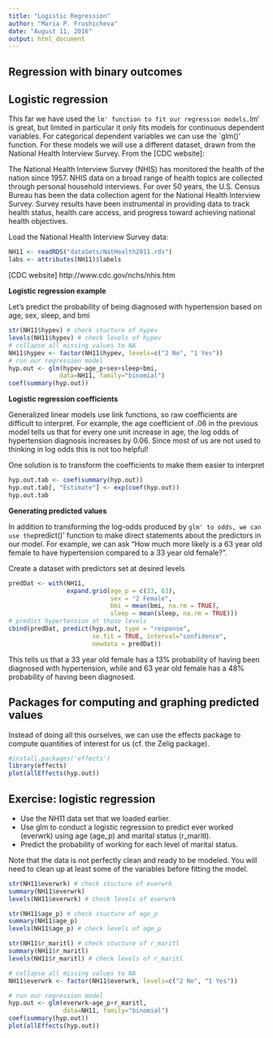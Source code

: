 ---
title: "Logistic Regression"
author: "Maria P. Frushicheva"
date: "August 11, 2016"
output: html_document
---

## Regression with binary outcomes

## Logistic regression

This far we have used the `lm' function to fit our regression models.`lm' is great, but limited in particular it only fits models for continuous dependent variables. For categorical dependent variables we can use the `glm()' function. For these models we will use a different dataset, drawn from the National Health Interview Survey. From the [CDC website]: 

The National Health Interview Survey (NHIS) has monitored the health of the nation since 1957. NHIS data on a broad range of health topics are collected through personal household interviews. For over 50 years, the U.S. Census Bureau has been the data collection agent for the National Health Interview Survey. Survey results have been instrumental in providing data to track health status, health care access, and progress toward achieving national health objectives.

Load the National Health Interview Survey data:

```{r}
NH11 <- readRDS("dataSets/NatHealth2011.rds")
labs <- attributes(NH11)$labels
```

[CDC website] http://www.cdc.gov/nchs/nhis.htm

__Logistic regression example__

Let's predict the probability of being diagnosed with hypertension based on age, sex, sleep, and bmi

```{r}
str(NH11$hypev) # check stucture of hypev
levels(NH11$hypev) # check levels of hypev
# collapse all missing values to NA
NH11$hypev <- factor(NH11$hypev, levels=c("2 No", "1 Yes"))
# run our regression model
hyp.out <- glm(hypev~age_p+sex+sleep+bmi,
              data=NH11, family="binomial")
coef(summary(hyp.out))
```

__Logistic regression coefficients__

Generalized linear models use link functions, so raw coefficients are difficult to interpret. For example, the age coefficient of .06 in the previous model tells us that for every one unit increase in age, the log odds of hypertension diagnosis increases by 0.06. Since most of us are not used to thinking in log odds this is not too helpful!

One solution is to transform the coefficients to make them easier to interpret

```{r}
hyp.out.tab <- coef(summary(hyp.out))
hyp.out.tab[, "Estimate"] <- exp(coef(hyp.out))
hyp.out.tab
```

__Generating predicted values__

In addition to transforming the log-odds produced by `glm' to odds, we can use the `predict()' function to make direct statements about the predictors in our model. For example, we can ask "How much more likely is a 63 year old female to have hypertension compared to a 33 year old female?".

Create a dataset with predictors set at desired levels
```{r}
predDat <- with(NH11,
                expand.grid(age_p = c(33, 63),
                            sex = "2 Female",
                            bmi = mean(bmi, na.rm = TRUE),
                            sleep = mean(sleep, na.rm = TRUE)))
# predict hypertension at those levels
cbind(predDat, predict(hyp.out, type = "response",
                       se.fit = TRUE, interval="confidence",
                       newdata = predDat))
```

This tells us that a 33 year old female has a 13% probability of having been diagnosed with hypertension, while and 63 year old female has a 48% probability of having been diagnosed.

## Packages for  computing and graphing predicted values

Instead of doing all this ourselves, we can use the effects package to compute quantities of interest for us (cf. the Zelig package).

```{r}
#install.packages('effects')
library(effects)
plot(allEffects(hyp.out))
```

## Exercise: logistic regression

- Use the NH11 data set that we loaded earlier.
- Use glm to conduct a logistic regression to predict ever worked (everwrk) using age (age_p) and marital status (r_maritl).
- Predict the probability of working for each level of marital status.

Note that the data is not perfectly clean and ready to be modeled. You will need to clean up at least some of the variables before fitting the model.

```{r}
str(NH11$everwrk) # check stucture of everwrk
summary(NH11$everwrk)
levels(NH11$everwrk) # check levels of everwrk

str(NH11$age_p) # check stucture of age_p
summary(NH11$age_p)
levels(NH11$age_p) # check levels of age_p

str(NH11$r_maritl) # check stucture of r_maritl
summary(NH11$r_maritl)
levels(NH11$r_maritl) # check levels of r_maritl

# collapse all missing values to NA
NH11$everwrk <- factor(NH11$everwrk, levels=c("2 No", "1 Yes"))

# run our regression model
hyp.out <- glm(everwrk~age_p+r_maritl,
               data=NH11, family="binomial")
coef(summary(hyp.out))
plot(allEffects(hyp.out))
```
